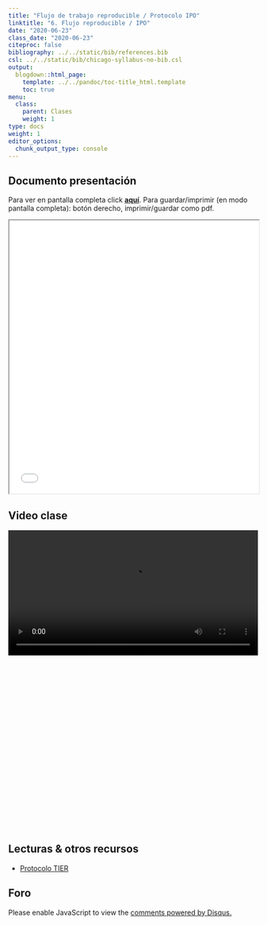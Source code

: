 ```yaml
---
title: "Flujo de trabajo reproducible / Protocolo IPO"
linktitle: "6. Flujo reproducible / IPO"
date: "2020-06-23"
class_date: "2020-06-23"
citeproc: false
bibliography: ../../static/bib/references.bib
csl: ../../static/bib/chicago-syllabus-no-bib.csl
output:
  blogdown::html_page:
    template: ../../pandoc/toc-title_html.template
    toc: true
menu:
  class:
    parent: Clases
    weight: 1
type: docs
weight: 1
editor_options:
  chunk_output_type: console
---
```


## Documento presentación

<span class="sidenote">Para ver en pantalla completa click [**aquí**](/slides/06-flujorep/06_flujorep.html). Para guardar/imprimir (en modo pantalla completa): botón derecho, imprimir/guardar como pdf. </span>

<iframe src=/slides/06-flujorep/06_flujorep.html height="550" width=100% allowfullscreen="true">
</iframe>

## Video clase

<div style="width: 100%; height: 600px; overflow: hidden;">
<video  style="width: 100%;" controls>
<source src="https://www.dropbox.com/s/27jrmkdofuubx46/sesion6.mp4?raw=1" type="video/mp4">
</video>
</div>

## Lecturas & otros recursos

- [Protocolo TIER](https://www.projecttier.org/)


## Foro

<div id="disqus_thread"></div>
<script>
(function() { // DON'T EDIT BELOW THIS LINE
var d = document, s = d.createElement('script');
s.src = 'https://cienciasocialabierta-netlify-app.disqus.com/embed.js';
s.setAttribute('data-timestamp', +new Date());
(d.head || d.body).appendChild(s);
})();
</script>
<noscript>Please enable JavaScript to view the <a href="https://disqus.com/?ref_noscript">comments powered by Disqus.</a></noscript>
